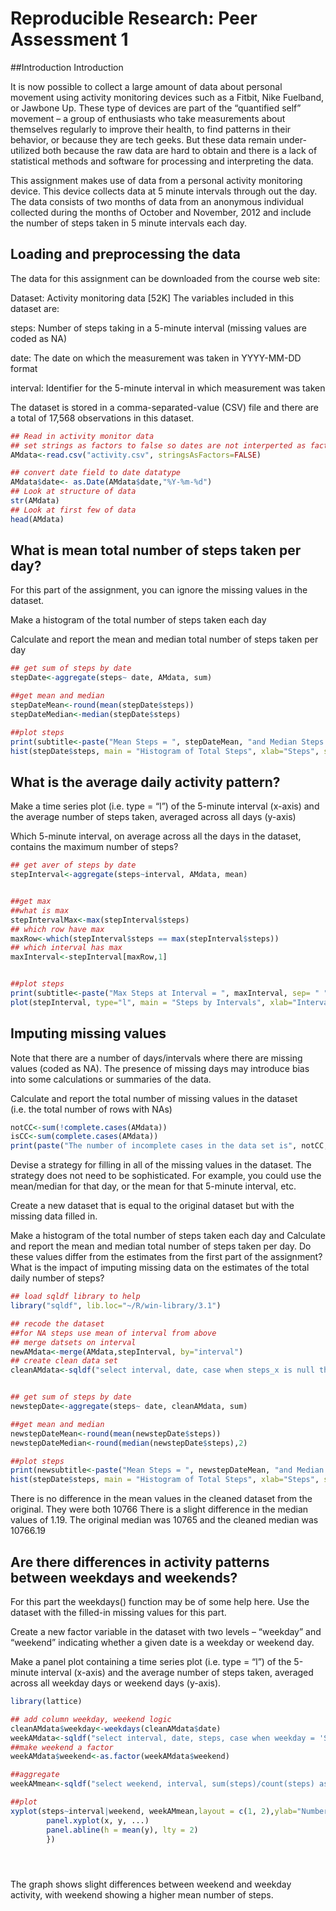 # Reproducible Research: Peer Assessment 1
##Introduction
Introduction

It is now possible to collect a large amount of data about personal movement using activity monitoring devices such as a Fitbit, Nike Fuelband, or Jawbone Up. These type of devices are part of the “quantified self” movement – a group of enthusiasts who take measurements about themselves regularly to improve their health, to find patterns in their behavior, or because they are tech geeks. But these data remain under-utilized both because the raw data are hard to obtain and there is a lack of statistical methods and software for processing and interpreting the data.

This assignment makes use of data from a personal activity monitoring device. This device collects data at 5 minute intervals through out the day. The data consists of two months of data from an anonymous individual collected during the months of October and November, 2012 and include the number of steps taken in 5 minute intervals each day.

## Loading and preprocessing the data
The data for this assignment can be downloaded from the course web site:

Dataset: Activity monitoring data [52K]
The variables included in this dataset are:

steps: Number of steps taking in a 5-minute interval (missing values are coded as NA)

date: The date on which the measurement was taken in YYYY-MM-DD format

interval: Identifier for the 5-minute interval in which measurement was taken

The dataset is stored in a comma-separated-value (CSV) file and there are a total of 17,568 observations in this dataset.

```r
## Read in activity monitor data 
## set strings as factors to false so dates are not interperted as factors
AMdata<-read.csv("activity.csv", stringsAsFactors=FALSE)

## convert date field to date datatype
AMdata$date<- as.Date(AMdata$date,"%Y-%m-%d")
## Look at structure of data
str(AMdata)
## Look at first few of data
head(AMdata)

```



## What is mean total number of steps taken per day?

For this part of the assignment, you can ignore the missing values in the dataset.

Make a histogram of the total number of steps taken each day

Calculate and report the mean and median total number of steps taken per day

```r
## get sum of steps by date
stepDate<-aggregate(steps~ date, AMdata, sum)

##get mean and median
stepDateMean<-round(mean(stepDate$steps))
stepDateMedian<-median(stepDate$steps)

##plot steps
print(subtitle<-paste("Mean Steps = ", stepDateMean, "and Median Steps = ", stepDateMedian, sep= " "))
hist(stepDate$steps, main = "Histogram of Total Steps", xlab="Steps", sub = subtitle)

```



## What is the average daily activity pattern?


Make a time series plot (i.e. type = "l") of the 5-minute interval (x-axis) and the average number of steps taken, averaged across all days (y-axis)

Which 5-minute interval, on average across all the days in the dataset, contains the maximum number of steps?


```r
## get aver of steps by date
stepInterval<-aggregate(steps~interval, AMdata, mean)


##get max
##what is max
stepIntervalMax<-max(stepInterval$steps)
## which row have max
maxRow<-which(stepInterval$steps == max(stepInterval$steps))
## which interval has max
maxInterval<-stepInterval[maxRow,1]


##plot steps
print(subtitle<-paste("Max Steps at Interval = ", maxInterval, sep= " "))
plot(stepInterval, type="l", main = "Steps by Intervals", xlab="Interval", ylab= "Steps", sub = subtitle)

```




## Imputing missing values
Note that there are a number of days/intervals where there are missing values (coded as NA). The presence of missing days may introduce bias into some calculations or summaries of the data.

Calculate and report the total number of missing values in the dataset (i.e. the total number of rows with NAs)

```r
notCC<-sum(!complete.cases(AMdata))
isCC<-sum(complete.cases(AMdata))
print(paste("The number of incomplete cases in the data set is", notCC, ",while the number of complete cases in the data set is", isCC ))
```

Devise a strategy for filling in all of the missing values in the dataset. The strategy does not need to be sophisticated. For example, you could use the mean/median for that day, or the mean for that 5-minute interval, etc.

Create a new dataset that is equal to the original dataset but with the missing data filled in.

Make a histogram of the total number of steps taken each day and Calculate and report the mean and median total number of steps taken per day. Do these values differ from the estimates from the first part of the assignment? What is the impact of imputing missing data on the estimates of the total daily number of steps?

```r
## load sqldf library to help
library("sqldf", lib.loc="~/R/win-library/3.1")

## recode the dataset
##for NA steps use mean of interval from above
## merge datsets on interval
newAMdata<-merge(AMdata,stepInterval, by="interval")
## create clean data set 
cleanAMdata<-sqldf("select interval, date, case when steps_x is null then steps_y else steps_x end as steps from newAMdata")


## get sum of steps by date
newstepDate<-aggregate(steps~ date, cleanAMdata, sum)

##get mean and median
newstepDateMean<-round(mean(newstepDate$steps))
newstepDateMedian<-round(median(newstepDate$steps),2)

##plot steps
print(newsubtitle<-paste("Mean Steps = ", newstepDateMean, "and Median Steps = ", newstepDateMedian, sep= " "))
hist(stepDate$steps, main = "Histogram of Total Steps", xlab="Steps", sub = newsubtitle)

```

There is no difference in the mean values in the cleaned dataset from the original. They were both 10766 There is a slight difference in the median values of 1.19. The original median was 10765 and the cleaned median was 10766.19 

## Are there differences in activity patterns between weekdays and weekends?

For this part the weekdays() function may be of some help here. Use the dataset with the filled-in missing values for this part.

Create a new factor variable in the dataset with two levels – “weekday” and “weekend” indicating whether a given date is a weekday or weekend day.

Make a panel plot containing a time series plot (i.e. type = "l") of the 5-minute interval (x-axis) and the average number of steps taken, averaged across all weekday days or weekend days (y-axis). 



```r
library(lattice)

## add column weekday, weekend logic
cleanAMdata$weekday<-weekdays(cleanAMdata$date)
weekAMdata<-sqldf("select interval, date, steps, case when weekday = 'Saturday' or weekday = 'Sunday' then 'weekend' else 'weekday' end as weekend from cleanAMdata")
##make weekend a factor
weekAMdata$weekend<-as.factor(weekAMdata$weekend)

##aggregate
weekAMmean<-sqldf("select weekend, interval, sum(steps)/count(steps) as steps from  weekAMdata group by weekend, interval")

##plot
xyplot(steps~interval|weekend, weekAMmean,layout = c(1, 2),ylab="Number of Steps", xlab="Interval", panel = function(x, y, ...) {
        panel.xyplot(x, y, ...) 
        panel.abline(h = mean(y), lty = 2)
        })





```

The graph shows slight differences between weekend and weekday activity, with weekend showing a higher mean number of steps.
